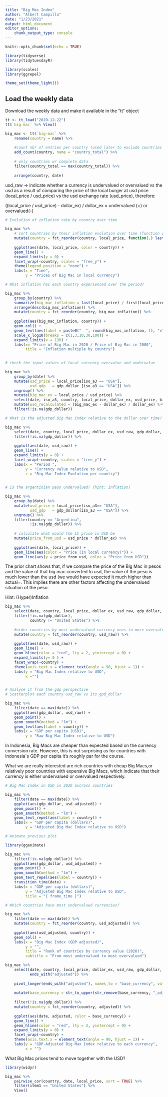 ```yaml
---
title: "Big Mac Index"
author: "Albert Campillo"
date: "1/23/2021"
output: html_document
editor_options:
    chunk_output_type: console
---
```


```r

knitr::opts_chunk$set(echo = TRUE)

library(tidyverse)
library(tidytuesdayR)

library(scales)
library(ggrepel)

theme_set(theme_light())
```

## Load the weekly data

Download the weekly data and make it available in the “tt“ object

```r

tt <- tt_load("2020-12-22") 
tt$`big-mac` %>% View()

big_mac <- tt$`big-mac` %>%
    rename(country = name) %>%
    
    #count nbr of entries per country (used later to exclude countries w/ missing data)
    add_count(country, name = "country_total") %>%
    
    # only countries w/ complete data
    filter(country_total == max(country_total)) %>%
    
    arrange(country, date)

```


usd_raw -> indicate whether a currency is undervalued or overvalued vs the usd as a result of comparing the price of the local burger at usd price (local_price / usd_price) vs the usd exchange rate (usd_price), therefore:

((local_price / usd_price) - dollar_ex) / dollar_ex = undervalued (+) or overvalued(-)


```r
# Evolution of inflation rate by country over time

big_mac %>%
    # sort countries by their inflation evolution over time (function of local currency last / first)
    mutate(country = fct_reorder(country, local_price, function(.) last(.) / first(.))) %>% 
    
    ggplot(aes(date, local_price, color = country)) +
    geom_line() +
    expand_limits(y = 0) +
    facet_wrap(~country, scales = "free_y") +
    theme(legend.position = "none") +
    labs(x = "Time",
         y = "Prices of Big Mac in local currency") 
```


```r
# What inflation has each country experienced over the period?

big_mac %>%
    group_by(country) %>%
    summarize(big_mac_inflation = last(local_price) / first(local_price)) %>%
    arrange(desc(big_mac_inflation)) %>%
    mutate(country = fct_reorder(country, big_mac_inflation)) %>%
    
    ggplot(aes(big_mac_inflation, country)) +
    geom_col() +
    geom_text(aes(label = paste0("  ", round(big_mac_inflation, 1), "x")), hjust = 0) +
    scale_x_log10(breaks = c(1,3,10,30,100)) +
    expand_limits(x = 130) +
    labs(x= "Price of Big Mac in 2020 / Price of Big Mac in 2000",
         title = "Inflation multiple by country")
    

```


```r
# check the input values of local currency overvalue and undervalue

big_mac %>%
    group_by(date) %>%
    mutate(usd_price = local_price[iso_a3 == "USA"],
           usd_gdp   = gdp_dollar [iso_a3 == "USA"]) %>%
    ungroup() %>%
    mutate(big_mac_ex = local_price / usd_price) %>%
    select(date, iso_a3, country, local_price, dollar_ex, usd_price, big_mac_ex, usd_raw, usd_gdp, gdp_dollar, usd_adjusted) %>%
    mutate(usd_recalculated = (big_mac_ex - dollar_ex) / dollar_ex) %>%
    filter(!is.na(gdp_dollar))

```


```r
# What is the adjusted Big Mac index relative to the dollar over time?

big_mac %>%
    select(date, country, local_price, dollar_ex, usd_raw, gdp_dollar, usd_adjusted) %>%
    filter(!is.na(gdp_dollar)) %>%
    
    ggplot(aes(date, usd_raw)) +
    geom_line() +
    expand_limits(y = 0) +
    facet_wrap(~country, scales = "free_y") +
    labs(x = "Period ",
         y = "Currency value relative to USD",
         z = "Big Mac Index Evolution per country")
    
```



```r
# Is the argentinian peso undervalued? (hint: inflation)

big_mac %>%
    group_by(date) %>%
    mutate(usd_price = local_price[iso_a3== "USA"],
           usd_gdp   = gdp_dollar[iso_a3 == "USA"]) %>%
    ungroup() %>%
    filter(country == "Argentina",
           !is.na(gdp_dollar)) %>%
    
    # calculate what would the LC price in USD be
    mutate(price_from_usd = usd_price * dollar_ex) %>%
     
    ggplot(aes(date, local_price)) +
    geom_line(aes(color = "Price (in local currency)")) +
    geom_line(aes(y = price_from_usd, color = "Price from USD"))

```

The prior chart shows that, if we compare the price of the Big Mac in pesos and the value of that big mac converted to usd, the value of the peso is much lower than the usd (we would have expected it much higher than actual=.
This implies there are other factors affecting the undervalued situation of the peso.

Hint: (Hyper)Inflation


```r
big_mac %>%
    select(date, country, local_price, dollar_ex, usd_raw, gdp_dollar, usd_adjusted) %>%
    filter(!is.na(gdp_dollar),
           country != "United States") %>%
    
    #order countries by most undervalued currency ones to more overvalued
    mutate(country = fct_reorder(country, usd_raw)) %>%
    
    ggplot(aes(date, usd_raw)) +
    geom_line() +
    geom_hline(color = "red", lty = 2, yintercept = 0) +
    expand_limits(y= 0 ) +
    facet_wrap(~country) +
    theme(axis.text.x = element_text(angle = 90, hjust = 1)) +
    labs(y = "Big Mac Index relative to USD",
         x ="")


# Analyse it from the gdp perspective
# Scatterplot each country usd_raw vs its gpd_dollar

big_mac %>%
    filter(date == max(date)) %>%
    ggplot(aes(gdp_dollar, usd_raw)) +
    geom_point() +
    geom_smooth(method = "lm") + 
    geom_text(aes(label = country)) +
    labs(x = "GDP per capita (USD)",
         y = "Raw Big Mac Index relative to USD")

```

In Indonesia, Big Macs are cheaper than expected based on the currency conversion rate. 
However, this is not surprising as for countries with Indonesia´s GDP per capita it's roughly par for the course. 

What we are really interested are rich countries with cheap Big Macs,or relatively poor countries with expensive Big Macs, which indicate that their currency is either undervalued or overvalued respectively.

```r
# Big Mac Index in USD in 2020 accross countries 

big_mac %>%
    filter(date == max(date)) %>%
    ggplot(aes(gdp_dollar, usd_adjusted)) +
    geom_point() +
    geom_smooth(method = "lm") + 
    geom_text_repel(aes(label = country)) + 
    labs(x = "GDP per capita (dollars)",
         y = "Adjusted Big Mac Index relative to USD")

```


```r
# Animate previous plot

library(gganimate)

big_mac %>%
    filter(!is.na(gdp_dollar)) %>%
    ggplot(aes(gdp_dollar, usd_adjusted)) +
    geom_point() +
    geom_smooth(method = "lm") + 
    geom_text_repel(aes(label = country)) + 
    transition_time(date) + 
    labs(x = "GDP per capita (dollars)",
         y = "Adjusted Big Mac Index relative to USD", 
         title = "{ frame_time }")
```


```r

# Which countries have most undervalued currencies?

big_mac %>%
    filter(date == max(date)) %>%
    mutate(country = fct_reorder(country, usd_adjusted)) %>%
    
    ggplot(aes(usd_adjusted, country)) +
    geom_col() +
    labs(x = "Big Mac Index (GDP adjusted)",
         y = "",
         title = "Rank of countries by currency value (2020)",
         subtitle = "From most undervalued to most overvalued")
```  


```r
big_mac %>%
    select(date, country, local_price, dollar_ex, usd_raw, gdp_dollar, 
           ends_with("adjusted")) %>%
    
    pivot_longer(ends_with("adjusted"), names_to = "base_currency", values_to = "adjusted") %>%
    
    mutate(base_currency = str_to_upper(str_remove(base_currency, "_adjusted"))) %>%
    
    filter(!is.na(gdp_dollar)) %>%
    mutate(country = fct_reorder(country, adjusted)) %>%
    
    ggplot(aes(date, adjusted, color = base_currency)) +
    geom_line() +
    geom_hline(color = "red", lty = 2, yintercept = 0) +
    expand_limits(y = 0) +
    facet_wrap(~country) + 
    theme(axis.text.x = element_text(angle = 90, hjust = 1)) +
    labs(y = "GDP-Adjusted Big Max Index relative to each currency",
         x = "") 

```



What Big Mac prices tend to move together with the USD?

```r
library(widyr)

big_mac %>%
    pairwise_cor(country, date, local_price, sort = TRUE) %>%
    filter(item1 == "United States") %>%
    View()
``` 